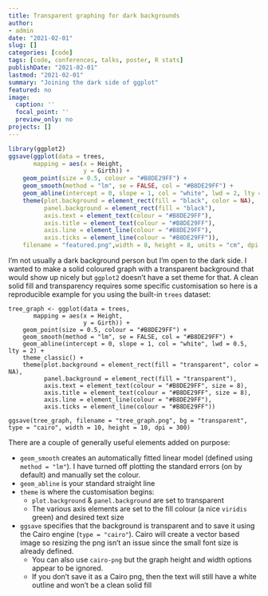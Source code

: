 ```yaml
---
title: Transparent graphing for dark backgrounds
author: 
- admin
date: "2021-02-01"
slug: []
categories: [code]
tags: [code, conferences, talks, poster, R stats]
publishDate: "2021-02-01"
lastmod: "2021-02-01"
summary: "Joining the dark side of ggplot"
featured: no
image:
  caption: ''
  focal_point: ''
  preview_only: no
projects: []
---
```


```r
library(ggplot2)
ggsave(ggplot(data = trees, 
       mapping = aes(x = Height, 
                     y = Girth)) + 
    geom_point(size = 0.5, colour = "#B8DE29FF") + 
    geom_smooth(method = "lm", se = FALSE, col = "#B8DE29FF") + 
    geom_abline(intercept = 0, slope = 1, col = "white", lwd = 2, lty = 2) + theme_classic() +
    theme(plot.background = element_rect(fill = "black", color = NA),
          panel.background = element_rect(fill = "black"),
          axis.text = element_text(colour = "#B8DE29FF"),
          axis.title = element_text(colour = "#B8DE29FF"),
          axis.line = element_line(colour = "#B8DE29FF"),
          axis.ticks = element_line(colour = "#B8DE29FF")),
    filename = "featured.png",width = 8, height = 8, units = "cm", dpi = 96)
```


I'm not usually a dark background person but I'm open to the dark side. I wanted to make a solid coloured graph with a transparent background that would show up nicely but `ggplot2` doesn't have a set theme for that. A clean solid fill and transparency requires some specific customisation so here is a reproducible example for you using the built-in `trees` dataset: 

```
tree_graph <- ggplot(data = trees, 
       mapping = aes(x = Height, 
                     y = Girth)) + 
    geom_point(size = 0.5, colour = "#B8DE29FF") + 
    geom_smooth(method = "lm", se = FALSE, col = "#B8DE29FF") + 
    geom_abline(intercept = 0, slope = 1, col = "white", lwd = 0.5, lty = 2) + 
    theme_classic() +
    theme(plot.background = element_rect(fill = "transparent", color = NA),
          panel.background = element_rect(fill = "transparent"),
          axis.text = element_text(colour = "#B8DE29FF", size = 8),
          axis.title = element_text(colour = "#B8DE29FF", size = 8),
          axis.line = element_line(colour = "#B8DE29FF"),
          axis.ticks = element_line(colour = "#B8DE29FF"))

ggsave(tree_graph, filename = "tree_graph.png", bg = "transparent", type = "cairo", width = 10, height = 10, dpi = 300)
```

There are a couple of generally useful elements added on purpose:

 * `geom_smooth` creates an automatically fitted linear model (defined using `method = "lm"`). I have turned off plotting the standard errors (on by default) and manually set the colour.
 * `geom_abline` is your standard straight line
 * `theme` is where the customisation begins:
     * `plot.background` & `panel.background` are set to transparent
     * The various axis elements are set to the fill colour (a nice `viridis` green) and desired text size
 * `ggsave` specifies that the background is transparent and to save it using the Cairo engine (`type = "cairo"`). Cairo will create a vector based image so resizing the png isn't an issue since the small font size is already defined. 
    * You can also use `cairo-png` but the graph height and width options appear to be ignored.
     * If you don't save it as a Cairo png, then the text will still have a white outline and won't be a clean solid fill